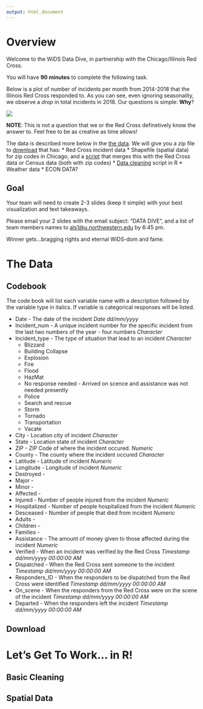 ```yaml
---
output: html_document
---
```

# Overview

Welcome to the WiDS Data Dive, in partnership with the Chicago/Illinois Red Cross.

You will have **90 minutes** to complete the following task. 

Below is a plot of number of incidents per month from 2014-2018 that the Illinois Red Cross responded to. As you can see, even ignoring seasonality, we observe a *drop* in total incidents in 2018. Our questions is simple: **Why**?

![](motivating_plot.png)

**NOTE**: This is not a question that we or the Red Cross definetively know the answer to. Feel free to be as creative as time allows!

The data is described more below in the [the data](#the-data). We will give you a zip file to [download](#download) that has: 
* Red Cross incident data
* Shapefile (spatial data) for zip codes in Chicago, and a [script](#spatial-data) that merges this with the Red Cross data or Census data (both with zip codes)
* [Data cleaning](#basic-cleaning) script in R
* Weather data
* ECON DATA?


## Goal
Your team will need to create 2-3 slides (keep it simple) with your best visualization and text takeaways. 

Please email your 2 slides with the email subject: "DATA DIVE", and a list of team members names to <als1@u.northwestern.edu> by 6:45 pm. 

Winner gets...bragging rights and eternal WiDS-dom and fame. 


# The Data

## Codebook
The code book will list each variable name with a description followed by the variable type in italics. If variable is categorical responses will be listed.

  * Date - The date of the incident *Date dd/mm/yyyy*
  * Incident_num - A unique incident number for the specific incident from the last two numbers of the year - four numbers *Character*
  * Incident_type - The type of situation that lead to an incident *Character*
      + Blizzard
      + Building Collapse
      + Explosion
      + Fire
      + Flood
      + HazMat
      + No response needed - Arrived on scence and assistance was not needed presently
      + Police
      + Search and rescue 
      + Storm
      + Tornado
      + Transportation
      + Vacate
  * City - Location city of incident *Character*
  * State - Location state of incident *Character*
  * ZIP - ZIP Code of where the incident occured. *Numeric*
  * County - The county where the incident occured *Character*
  * Latitude - Latitude of incident *Numeric*
  * Longitude - Longitude of incident *Numeric*
  * Destroyed - 
  * Major - 
  * Minor - 
  * Affected - 
  * Injured - Number of people injured from the incident *Numeric*
  * Hospitalized - Number of people hospitalized from the incident *Numeric*
  * Desceased - Number of people that died from incident *Numeric*
  * Adults - 
  * Children - 
  * Families - 
  * Assistance - The amount of money given to those affected during the incident *Numeric* 
  * Verified - When an incident was verified by the Red Cross *Timestamp dd/mm/yyyy 00:00:00 AM*
  * Dispatched - When the Red Cross sent someone to the incident *Timestamp dd/mm/yyyy 00:00:00 AM*
  * Responders_ID - When the responders to be dispatched from the Red Cross were identified *Timestamp dd/mm/yyyy 00:00:00 AM*
  * On_scene - When the responders from the Red Cross were on the scene of the incident *Timestamp dd/mm/yyyy 00:00:00 AM*
  * Departed - When the responders left the incident *Timestamp dd/mm/yyyy 00:00:00 AM*

## Download




# Let's Get To Work... in R!

## Basic Cleaning

## Spatial Data 
